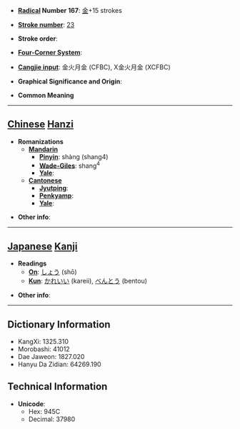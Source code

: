 * '''[[Wiktionary:Chinese radical index| Radical]] Number 167''': [[Wiktionary:Chinese radical index 金|金]]+15 strokes

* '''[[Wiktionary:Chinese total strokes index|Stroke number]]''': [[Wiktionary:Chinese total strokes index 23|23]]

* '''Stroke order''': 

* '''[[Wiktionary:Chinese four corner index|Four-Corner System]]''': 

* '''[[Wiktionary:Chinese Cangjie index|Cangjie input]]''': 金火月金 (CFBC), X金火月金 (XCFBC)

* '''Graphical Significance and Origin''': 

* '''Common Meaning'''

----

== [[Chinese]] [[Hanzi]] ==

* '''Romanizations'''
** '''[[Mandarin]]'''
*** '''[[Pinyin]]''': shàng (shang4)
*** '''[[Wade-Giles]]''': shang<sup>4</sup>
*** '''[[Yale]]''': 
** '''[[Cantonese]]'''
*** '''[[Jyutping]]''':
*** '''[[Penkyamp]]''': 
*** '''[[Yale]]''': 

* '''Other info''': 

----

== [[Japanese]] [[Kanji]] ==

* '''Readings'''
** '''[[On]]''': [[しょう]] (shō)
** '''[[Kun]]''': [[かれいい]] (kareii), [[べんとう]] (bentou)

* '''Other info''':  

----

== Dictionary Information ==

* KangXi: 1325.310
* Morobashi: 41012
* Dae Jaweon: 1827.020
* Hanyu Da Zidian: 64269.190

== Technical Information ==

* '''Unicode''':
** Hex: 945C
** Decimal: 37980